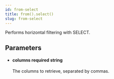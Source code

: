 ```yaml
---
id: from-select
title: from().select()
slug: from-select
---
```



Performs horizontal filtering with SELECT.



## Parameters


<ul className="method-list-group">
  
<li className="method-list-item">
  <h4 className="method-list-item-label">
    <span className="method-list-item-label-name">
      columns
    </span>
    <span className="method-list-item-label-badge required">
      required
    </span>
    <span className="method-list-item-validation">
      string
    </span>
  </h4>
  <div class="method-list-item-description">

The columns to retrieve, separated by commas.
  
  </div>
  
</li>

</ul>